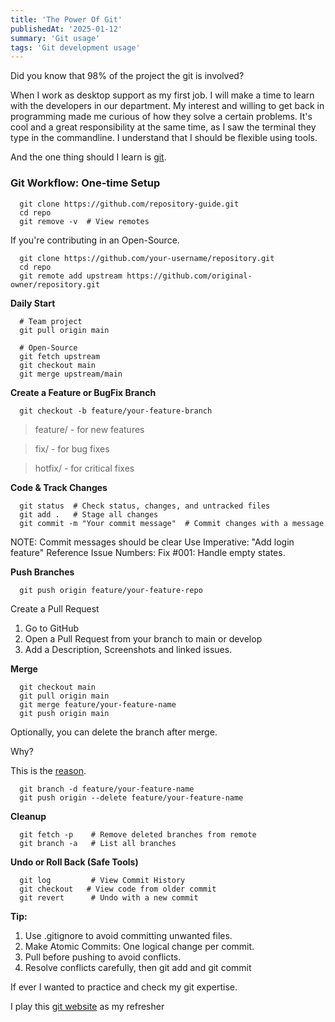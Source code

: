 ```yaml
---
title: 'The Power Of Git'
publishedAt: '2025-01-12'
summary: 'Git usage'
tags: 'Git development usage'
---
```


Did you know that 98% of the project the git is involved?

When I work as desktop support as my first job. I will make a time to learn with the developers in our department.
My interest and willing to get back in programming made me curious of how they solve a certain problems.
It's cool and a great responsibility at the same time, as I saw the terminal they type in the commandline.
I understand that I should be flexible using tools.

And the one thing should I learn is [git](https://git-scm.com/).

### Git Workflow: One-time Setup

```
  git clone https://github.com/repository-guide.git
  cd repo
  git remove -v  # View remotes
```

If you're contributing in an Open-Source.

```
  git clone https://github.com/your-username/repository.git
  cd repo
  git remote add upstream https://github.com/original-owner/repository.git
```

**Daily Start**

```
  # Team project
  git pull origin main

  # Open-Source
  git fetch upstream
  git checkout main
  git merge upstream/main
```

**Create a Feature or BugFix Branch**

```
  git checkout -b feature/your-feature-branch
```

> feature/ - for new features

> fix/ - for bug fixes

> hotfix/ - for critical fixes

**Code & Track Changes**

```
  git status  # Check status, changes, and untracked files
  git add .   # Stage all changes
  git commit -m "Your commit message"  # Commit changes with a message

```

NOTE: Commit messages should be clear
Use Imperative: "Add login feature"
Reference Issue Numbers: Fix #001: Handle empty states.

**Push Branches**

```
  git push origin feature/your-feature-repo
```

Create a Pull Request

1. Go to GitHub
2. Open a Pull Request from your branch to main or develop
3. Add a Description, Screenshots and linked issues.

**Merge**

```
  git checkout main
  git pull origin main
  git merge feature/your-feature-name
  git push origin main

```

Optionally, you can delete the branch after merge.

Why?

This is the [reason](https://medium.com/@pipulpant/why-you-should-delete-merged-branches-in-git-c04f3f5d5948).

```
  git branch -d feature/your-feature-name
  git push origin --delete feature/your-feature-name

```

**Cleanup**

```
  git fetch -p    # Remove deleted branches from remote
  git branch -a   # List all branches
```

**Undo or Roll Back (Safe Tools)**

```
  git log         # View Commit History
  git checkout   # View code from older commit
  git revert      # Undo with a new commit
```

**Tip:**

1. Use .gitignore to avoid committing unwanted files.
2. Make Atomic Commits: One logical change per commit.
3. Pull before pushing to avoid conflicts.
4. Resolve conflicts carefully, then git add and git commit

If ever I wanted to practice and check my git expertise.

I play this [git website](https://learngitbranching.js.org/) as my refresher
